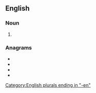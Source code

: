 {{also|ad-men}}

==English==

===Noun===
{{head|en|noun plural form}}

# {{plural of|adman|lang=en}}

===Anagrams===
* {{l|en|amend}}
* {{l|en|maned}}
* {{l|en|Medan}}
* {{l|en|named}}

[[Category:English plurals ending in "-en"]]